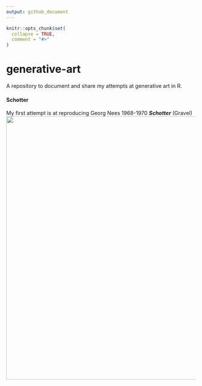 ```yaml
---
output: github_document
---
```


<!-- README.md is generated from README.Rmd. Please edit that file -->

```r
knitr::opts_chunk$set(
  collapse = TRUE,
  comment = "#>"
)
```

# generative-art

A repository to document and share my attempts at generative art in R.

#### Schotter
My first attempt is at reproducing Georg Nees 1968-1970 ***Schotter*** (Gravel)
<img src="gravel/gravel-a4.png" height="700"/>